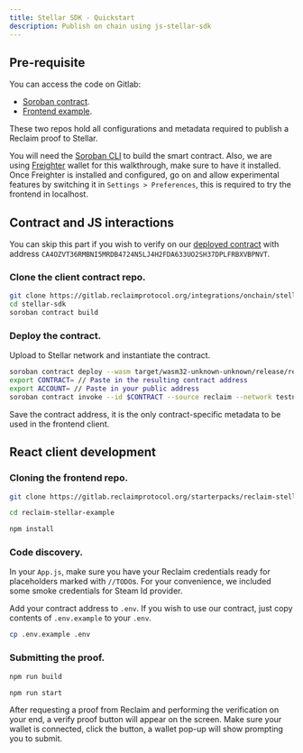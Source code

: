 ```yaml
---
title: Stellar SDK - Quickstart
description: Publish on chain using js-stellar-sdk
---
```



## Pre-requisite

You can access the code on Gitlab:

- [Soroban contract](https://gitlab.reclaimprotocol.org/integrations/onchain/stellar-sdk).
- [Frontend example](https://gitlab.reclaimprotocol.org/starterpacks/reclaim-stellar-example).

These two repos hold all configurations and metadata required to publish a Reclaim proof to Stellar.

You will need the [Soroban CLI](https://developers.stellar.org/docs/build/smart-contracts/getting-started/setup) to build the smart contract. Also, we are using [Freighter](https://www.freighter.app/) wallet for this walkthrough, make sure to have it installed. Once Freighter is installed and configured, go on and allow experimental features by switching it in `Settings > Preferences`, this is required to try the frontend in localhost.  

## Contract and JS interactions

You can skip this part if you wish to verify on our [deployed contract](https://stellar.expert/explorer/testnet/contract/CA4OZVT36RMBNI5MRDB4724N5LJ4H2FDA633UO2SH37DPLFRBXVBPNVT) with address `CA4OZVT36RMBNI5MRDB4724N5LJ4H2FDA633UO2SH37DPLFRBXVBPNVT`.
<Steps>
### Clone the client contract repo.

```bash copy
git clone https://gitlab.reclaimprotocol.org/integrations/onchain/stellar-sdk.git
cd stellar-sdk
soroban contract build
```

### Deploy the contract.

Upload to Stellar network and instantiate the contract.

```bash copy
soroban contract deploy --wasm target/wasm32-unknown-unknown/release/reclaim.wasm --source reclaim --network testnet
export CONTRACT= // Paste in the resulting contract address
export ACCOUNT= // Paste in your public address 
soroban contract invoke --id $CONTRACT --source reclaim --network testnet -- instantiate --user $ACCOUNT
```

Save the contract address, it is the only contract-specific metadata to be used in the frontend client.


</Steps>


## React client development
<Steps>

### Cloning the frontend repo.

```bash
git clone https://gitlab.reclaimprotocol.org/starterpacks/reclaim-stellar-example.git

cd reclaim-stellar-example

npm install
```

### Code discovery.
In your `App.js`, make sure you have your Reclaim credentials ready for placeholders marked with ```//TODO```s. For your convenience, we included some smoke credentials for Steam Id provider.

Add your contract address to `.env`. If you wish to use our contract, just copy contents of `.env.example` to your `.env`.

```bash
cp .env.example .env
```

### Submitting the proof.

```bash
npm run build

npm run start
```
After requesting a proof from Reclaim and performing the verification on your end, a verify proof button will appear on the screen.
Make sure your wallet is connected, click the button, a wallet pop-up will show prompting you to submit.



</Steps>

